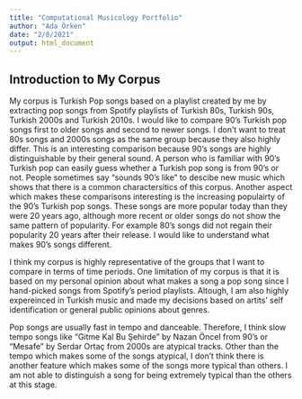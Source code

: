```yaml
---
title: "Computational Musicology Portfolio"
author: "Ada Örken"
date: "2/8/2021"
output: html_document
---
```

## Introduction to My Corpus
  My corpus is Turkish Pop songs based on a playlist created by me by extracting pop songs from Spotify playlists of Turkish 80s, Turkish 90s, Turkish 2000s and Turkish 2010s. I would like to compare 90's Turkish pop songs first to older songs and second to newer songs. I don't want to treat 80s songs and 2000s songs as the same group because they also highly differ. This is an interesting comparison because 90's songs are highly distinguishable by their general sound. A person who is familiar with 90's Turkish pop can easily guess whether a Turkish pop song is from 90's or not. People sometimes say "sounds 90's like" to descibe new music which shows that there is a common charactersitics of this corpus. Another aspect which makes these comparisons interesting is the increasing populairty of the 90's Turkish pop songs. These songs are more popular today than they were 20 years ago, although more recent or older songs do not show the same pattern of popularity. For example 80's songs did not regain their popularity 20 years after their release. I would like to understand what makes 90's songs different. 
  
  I think my corpus is highly representative of the groups that I want to compare in terms of time periods. One limitation of my corpus is that it is based on my personal opinion about what makes a song a pop song since I hand-picked songs from Spotify's period playlists. Altough, I am also highly expereinced in Turkish music and made my decisions based on artits' self identification or general public opinions about genres. 
  
  Pop songs are usually fast in tempo and danceable. Therefore, I think slow tempo songs like "Gitme Kal Bu Şehirde" by Nazan Öncel from 90's or "Mesafe" by Serdar Ortaç from 2000s are atypical tracks. Other than the tempo which makes some of the songs atypical, I don't think there is another feature which makes some of the songs more typical than others. I am not able to distinguish a song for being extremely typical than the others at this stage. 

